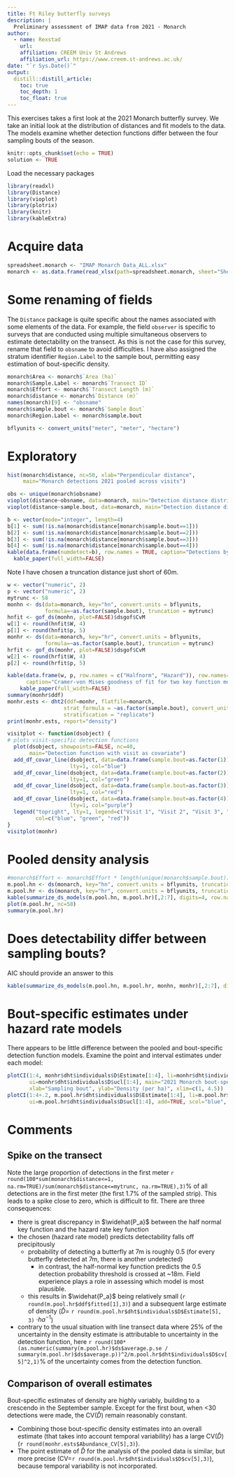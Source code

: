 ```yaml
---
title: Ft Riley butterfly surveys
description: |
  Preliminary assessment of IMAP data from 2021 - Monarch
author:
  - name: Rexstad 
    url: 
    affiliation: CREEM Univ St Andrews
    affiliation_url: https://www.creem.st-andrews.ac.uk/
date: "`r Sys.Date()`"
output: 
  distill::distill_article:
    toc: true
    toc_depth: 1
    toc_float: true
---
```


This exercises takes a first look at the 2021 Monarch butterfly survey.  We take an initial look at the distribution of distances and fit models to the data. The models examine whether detection functions differ between the four sampling bouts of the season.

```r
knitr::opts_chunk$set(echo = TRUE)
solution <- TRUE
```

Load the necessary packages

```r
library(readxl)
library(Distance)
library(vioplot)
library(plotrix)
library(knitr)
library(kableExtra)
```


# Acquire data

```r
spreadsheet.monarch <- "IMAP Monarch Data_ALL.xlsx"
monarch <- as.data.frame(read_xlsx(path=spreadsheet.monarch, sheet="Sheet1"))
```

# Some renaming of fields
The `Distance` package is quite specific about the names associated with some elements of the data. For example, the field `observer` is specific to surveys that are conducted using multiple simultaneous observers to estimate detectability on the transect.  As this is not the case for this survey, rename that field to `obsname` to avoid difficulties.  I have also assigned the stratum identifier `Region.Label` to the sample bout, permitting easy estimation of bout-specific density.

```r
monarch$Area <- monarch$`Area (ha)`
monarch$Sample.Label <- monarch$`Transect ID`
monarch$Effort <- monarch$`Transect Length (m)`
monarch$distance <- monarch$`Distance (m)`
names(monarch)[9] <- "obsname"
monarch$sample.bout <- monarch$`Sample Bout`
monarch$Region.Label <- monarch$sample.bout
```


```r
bflyunits <- convert_units("meter", "meter", "hectare")
```

# Exploratory

```r
hist(monarch$distance, nc=50, xlab="Perpendicular distance", 
     main="Monarch detections 2021 pooled across visits")
```

```r
obs <- unique(monarch$obsname)
vioplot(distance~obsname, data=monarch, main="Detection distance distribution by observer")
vioplot(distance~sample.bout, data=monarch, main="Detection distance distribution by bout")
```
```r
b <- vector(mode="integer", length=4)
b[1] <- sum(!is.na(monarch$distance[monarch$sample.bout==1]))
b[2] <- sum(!is.na(monarch$distance[monarch$sample.bout==2]))
b[3] <- sum(!is.na(monarch$distance[monarch$sample.bout==3]))
b[4] <- sum(!is.na(monarch$distance[monarch$sample.bout==4]))
kable(data.frame(numdetect=b), row.names = TRUE, caption="Detections by sampling bout.")  %>%
  kable_paper(full_width=FALSE)
```

Note I have chosen a truncation distance just short of 60m.

```r
w <- vector("numeric", 2)
p <- vector("numeric", 2)
mytrunc <- 58
monhn <- ds(data=monarch, key="hn", convert.units = bflyunits,
            formula=~as.factor(sample.bout), truncation = mytrunc)
hnfit <- gof_ds(monhn, plot=FALSE)$dsgof$CvM
w[1] <- round(hnfit$W, 4)
p[1] <- round(hnfit$p, 5)
monhr <- ds(data=monarch, key="hr", convert.units = bflyunits,
            formula=~as.factor(sample.bout), truncation = mytrunc)
hrfit <- gof_ds(monhr, plot=FALSE)$dsgof$CvM
w[2] <- round(hrfit$W, 4)
p[2] <- round(hrfit$p, 5)

kable(data.frame(w, p, row.names = c("Halfnorm", "Hazard")), row.names=TRUE,
      caption="Cramer-von Mises goodness of fit for two key function models.") %>%
    kable_paper(full_width=FALSE)
summary(monhr$ddf)
monhr.ests <- dht2(ddf=monhr, flatfile=monarch,
                  strat_formula = ~as.factor(sample.bout), convert_units = bflyunits,
                  stratification = "replicate")
print(monhr.ests, report="density")
```

```r
visitplot <- function(dsobject) {
# plots visit-specific detection functions
  plot(dsobject, showpoints=FALSE, nc=40,
       main="Detection function with visit as covariate")
  add_df_covar_line(dsobject, data=data.frame(sample.bout=as.factor(1)), 
                    lty=1, col="blue")
  add_df_covar_line(dsobject, data=data.frame(sample.bout=as.factor(2)), 
                    lty=1, col="green")
  add_df_covar_line(dsobject, data=data.frame(sample.bout=as.factor(3)),
                    lty=1, col="red")
  add_df_covar_line(dsobject, data=data.frame(sample.bout=as.factor(4)),
                    lty=1, col="purple")
  legend("topright", lty=1, legend=c("Visit 1", "Visit 2", "Visit 3", "Visit 4"),
         col=c("blue", "green", "red"))
}
visitplot(monhr)
```

# Pooled density analysis

```r
#monarch$Effort <- monarch$Effort * length(unique(monarch$sample.bout))
m.pool.hn <- ds(monarch, key="hn", convert.units = bflyunits, truncation = mytrunc)
m.pool.hr <- ds(monarch, key="hr", convert.units = bflyunits, truncation = mytrunc)
kable(summarize_ds_models(m.pool.hn, m.pool.hr)[,2:7], digits=4, row.names=FALSE)
plot(m.pool.hr, nc=58)
summary(m.pool.hr)
```

#  Does detectability differ between sampling bouts?

AIC should provide an answer to this

```r
kable(summarize_ds_models(m.pool.hn, m.pool.hr, monhn, monhr)[,2:7], digits=4, row.names=FALSE)
```

# Bout-specific estimates under hazard rate models

There appears to be little difference between the pooled and bout-specific detection function models.  Examine the point and interval estimates under each model:

```r
plotCI(1:4, monhr$dht$individuals$D$Estimate[1:4], li=monhr$dht$individuals$D$lcl[1:4],
       ui=monhr$dht$individuals$D$ucl[1:4], main="2021 Monarch bout-specific densities",
       xlab="Sampling bout", ylab="Density (per ha)", xlim=c(1, 4.5))
plotCI(1:4+.2, m.pool.hr$dht$individuals$D$Estimate[1:4], li=m.pool.hr$dht$individuals$D$lcl[1:4],
       ui=m.pool.hr$dht$individuals$D$ucl[1:4], add=TRUE, scol="blue", pt.bg = "blue")
```



# Comments

## Spike on the transect
Note the large proportion of detections in the first meter `r round(100*sum(monarch$distance<=1, na.rm=TRUE)/sum(monarch$distance<=mytrunc, na.rm=TRUE),3)`\% of all detections are in the first meter (the first 1.7% of the sampled strip).  This leads to a spike close to zero, which is difficult to fit.  There are three consequences:

- there is great discrepancy in $\widehat{P_a}$ between the half normal key function and the hazard rate key function
- the chosen (hazard rate model) predicts detectability falls off precipitously
  - probability of detecting a butterfly at 7m is roughly 0.5 (for every butterfly detected at 7m, there is another undetected)
    - in contrast, the half-normal key function predicts the 0.5 detection probability threshold is crossed at ~18m.  Field experience plays a role in assessing which model is most plausible.
  - this results in $\widehat{P_a}$ being relatively small (`r round(m.pool.hr$ddf$fitted[1],3)`) and a subsequent large estimate of density ($\hat{D}=$ `r round(m.pool.hr$dht$individuals$D$Estimate[5], 3)` $\cdot ha^{-1}$)
- contrary to the usual situation with line transect data where 25% of the uncertainty in the density estimate is attributable to uncertainty in the detection function, here `r round(100*(as.numeric(summary(m.pool.hr)$ds$average.p.se / summary(m.pool.hr)$ds$average.p))^2/m.pool.hr$dht$individuals$D$cv[5]^2,1)`\% of the uncertainty comes from the detection function.

## Comparison of overall estimates

Bout-specific estimates of density are highly variably, building to a crescendo in the September sample.  Except for the first bout, when <30 detections were made, the CV($\hat{D}$) remain reasonably constant.  

- Combining those bout-specific density estimates into an overall estimate (that takes into account temporal variability) has a large CV($\hat{D}$) (`r round(monhr.ests$Abundance_CV[5],3)`).  
- The point estimate of $\hat{D}$ for the analysis of the pooled data is similar, but more precise (CV=`r round(m.pool.hr$dht$individuals$D$cv[5],3)`), because temporal variability is not incorporated.
